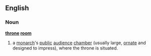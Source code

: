==English==
===Noun===
'''[[throne]] [[room]]'''
{{wikipedia}}
#a [[monarch]]'s [[public]] [[audience]] [[chamber]] (usually large, [[ornate]] and designed to impress), where the throne is situated.